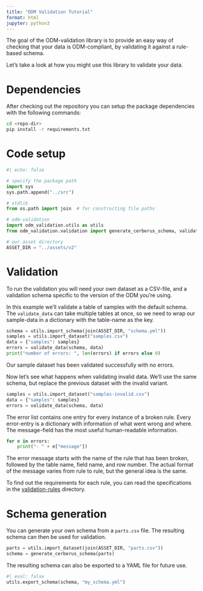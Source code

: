 ```yaml
---
title: "ODM Validation Tutorial"
format: html
jupyter: python3
---
```


The goal of the ODM-validation library is to provide an easy way of checking
that your data is ODM-compliant, by validating it against a rule-based schema.

Let's take a look at how you might use this library to validate your data.

# Dependencies

After checking out the repository you can setup the package dependencies with
the following commands:

```bash
cd <repo-dir>
pip install -r requirements.txt
```

# Code setup

```python
#| echo: false

# specify the package path
import sys
sys.path.append("../src")
```

```python
# stdlib
from os.path import join  # for constructing file paths

# odm-validation
import odm_validation.utils as utils
from odm_validation.validation import generate_cerberus_schema, validate_data

# our asset directory
ASSET_DIR = "../assets/v2"
```


# Validation

To run the validation you will need your own dataset as a CSV-file, and a
validation schema specific to the version of the ODM you're using.

In this example we'll validate a table of samples with the default schema. The
`validate_data` can take multiple tables at once, so we need to wrap our
sample-data in a dictionary with the table-name as the key.

```python
schema = utils.import_schema(join(ASSET_DIR, "schema.yml"))
samples = utils.import_dataset("samples.csv")
data = {"samples": samples}
errors = validate_data(schema, data)
print("number of errors: ", len(errors) if errors else 0)
```

Our sample dataset has been validated successfully with no errors.

Now let's see what happens when validating invalid data. We'll use the same
schema, but replace the previous dataset with the invalid variant.

```python
samples = utils.import_dataset("samples-invalid.csv")
data = {"samples": samples}
errors = validate_data(schema, data)
```

The error list contains one entry for every instance of a broken rule. Every
error-entry is a dictionary with information of what went wrong and where. The
message-field has the most useful human-readable information.

```python
for e in errors:
    print("- " + e["message"])
```

The error message starts with the name of the rule that has been broken,
followed by the table name, field name, and row number. The actual format of
the message varies from rule to rule, but the general idea is the same.

To find out the requirements for each rule, you can read the specifications in
the
[validation-rules](https://github.com/Big-Life-Lab/PHES-ODM-Validation/tree/6-jupyter-example/validation-rules)
directory.

# Schema generation

You can generate your own schema from a `parts.csv` file.
The resulting schema can then be used for validation.

```python
parts = utils.import_dataset(join(ASSET_DIR, "parts.csv"))
schema = generate_cerberus_schema(parts)
```

The resulting schema can also be exported to a YAML file for future use.

```python
#| eval: false
utils.export_schema(schema, "my_schema.yml")
```
